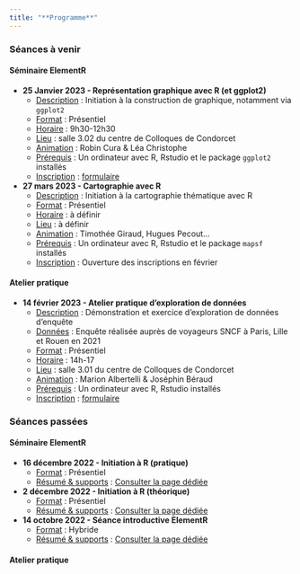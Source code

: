 ```yaml
---
title: "**Programme**"
---
```


### Séances à venir

::: panel-tabset
#### **Séminaire ElementR**

-   **25 Janvier 2023 - Représentation graphique avec R (et ggplot2)**
    -   <u>Description</u> : Initiation à la construction de graphique, notamment via `ggplot2`
    -   <u>Format</u> : Présentiel
    -   <u>Horaire</u> : 9h30-12h30
    -   <u>Lieu</u> : salle 3.02 du centre de Colloques de Condorcet
    -   <u>Animation</u> : Robin Cura & Léa Christophe
    -   <u>Prérequis</u> : Un ordinateur avec R, Rstudio et le package `ggplot2` installés
    -   <u>Inscription</u> : [formulaire](https://framaforms.org/formation-rconstruction-de-graphiqueggplot-1672759837)
-   **27 mars 2023 - Cartographie avec R**
    -   <u>Description</u> : Initiation à la cartographie thématique avec R
    -   <u>Format</u> : Présentiel
    -   <u>Horaire</u> : à définir
    -   <u>Lieu</u> : à définir
    -   <u>Animation</u> : Timothée Giraud, Hugues Pecout...
    -   <u>Prérequis</u> : Un ordinateur avec R, Rstudio et le package `mapsf` installés
    -   <u>Inscription</u> : Ouverture des inscriptions en février

#### **Atelier pratique**

-   **14 février 2023 - Atelier pratique d'exploration de données**
    -   <u>Description</u> : Démonstration et exercice d'exploration de données d'enquête
    -   <u>Données</u> : Enquête réalisée auprès de voyageurs SNCF à Paris, Lille et Rouen en 2021
    -   <u>Format</u> : Présentiel
    -   <u>Horaire</u> : 14h-17
    -   <u>Lieu</u> : salle 3.01 du centre de Colloques de Condorcet
    -   <u>Animation</u> : Marion Albertelli & Joséphin Béraud
    -   <u>Prérequis</u> : Un ordinateur avec R, Rstudio installés
    -   <u>Inscription</u> : [formulaire](https://framaforms.org/elementr-atelier-donnees-sncf-1673965270)
:::

### Séances passées

::: panel-tabset
#### **Séminaire ElementR**

-   **16 décembre 2022 - Initiation à R (pratique)**
    -   <u>Format</u> : Présentiel
    -   <u>Résumé & supports</u> : [Consulter la page dédiée](posts/seance3.html)
-   **2 décembre 2022 - Initiation à R (théorique)**
    -   <u>Format</u> : Présentiel
    -   <u>Résumé & supports</u> : [Consulter la page dédiée](posts/seance2.html)
-   **14 octobre 2022 - Séance introductive ElementR**
    -   <u>Format</u> : Hybride
    -   <u>Résumé & supports</u> : [Consulter la page dédiée](posts/seance1.html)

#### **Atelier pratique**
:::
